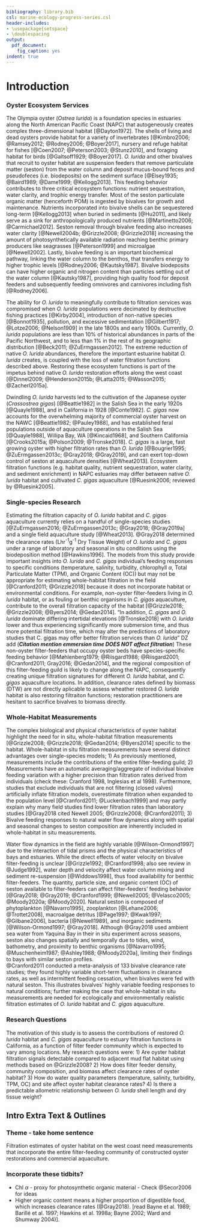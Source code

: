 ```yaml
---
bibliography: library.bib
csl: marine-ecology-progress-series.csl
header-includes: 
- \usepackage{setspace}
- \doublespacing
output:
  pdf_document:
    fig_caption: yes
indent: true
---
```


# Introduction

### Oyster Ecosystem Services

The Olympia oyster (*Ostrea lurida*) is a foundation species in estuaries along the North American Pacific Coast (NAPC) that autogeneously creates complex three-dimensional habitat [@Dayton1972].
The shells of living and dead oysters provide habitat for a variety of invertebrates [@Kimbro2006; @Ramsey2012; @Rodney2006; @Boyer2017], nursery and refuge habitat for fishes [@Coen2007; @Peterson2003; @Stunz2010], and foraging habitat for birds [@Galtsoff1929; @Boyer2017].
*O. lurida* and other bivalves that recruit to oyster habitat are suspension feeders that remove particulate matter (seston) from the water column and deposit mucus-bound feces and pseudofeces (i.e. biodeposits) on the sediment surface [@Elsey1935; @Baird1989; @Dame1999; @Kellogg2013].
This feeding behavior contributes to three critical ecosystem functions: nutrient sequestration, water clarity, and trophic energy transfer.
Most of the seston particulate organic matter (henceforth POM) is ingested by bivalves for growth and maintenance.
Nutrients incorporated into bivalve shells can be sequestered long-term [@Kellogg2013] when buried in sediments [@Hu2011], and likely serve as a sink for anthropologically produced nutrients [@Martinetto2006; @Carmichael2012].
Seston removal through bivalve feeding also increases water clarity [@Newell2004b; @Grizzle2008; @Grizzle2018] increasing the amount of photosynthetically available radiation reaching benthic primary producers like seagrasses [@Peterson1999] and microalgae [@Newell2002].
Lastly, bivalve feeding is an important biochemical pathway, linking the water column to the benthos, that transfers energy to higher trophic levels [@Rodney2006; @Kautsky1987]. 
Bivalve biodeposits can have higher organic and nitrogen content than particles settling out of the water column [@Kautsky1987], providing high quality food for deposit feeders and subsequently feeding omnivores and carnivores including fish [@Rodney2006].

The ability for *O. lurida* to meaningfully contribute to filtration services was compromised when *O. lurida* populations were decimated by destructive fishing practices [@Kirby2004], introduction of non-native species [@Bonnot1935], pollution, and excessive sedimentation [@Gilbert1917; @Lotze2006; @Nelson1909] in the late 1800s and early 1900s.
Currently, *O. lurida* populations are less than 10% of historical abundances in parts of the Pacific Northwest, and to less than 1% in the rest of its geographic distribution [@Beck2011; @ZuErmgassen2012].
The extreme reduction of native *O. lurida* abundances, therefore the important estuarine habitat *O. lurida* creates, is coupled with the loss of water filtration functions described above. 
Restoring these ecosystem functions is part of the impetus behind native *O. lurida* restoration efforts along the west coast [@Dinnel2009; @Henderson2015b; @Latta2015; @Wasson2015; @Zacherl2015a]. 

Dwindling *O. lurida* harvests led to the cultivation of the Japanese oyster (*Crassostrea gigas*) [@Beattie1982] in the Salish Sea in the early 1920s [@Quayle1988], and in California in 1928 [@Conte1982].
*C. gigas* now accounts for the overwhelming majority of commercial oyster harvest on the NAWC [@Beattie1982; @Pauley1988], and has established feral populations outside of aquaculture operations in the Salish Sea [@Quayle1988], Willipa Bay, WA [@Kincaid1968], and Southern California [@Crooks2015a; @Polson2009; @Tronske2018].
*C. gigas* is a large, fast growing oyster with higher filtration rates than *O. lurida* [@Bougrier1995; @ZuErmgassen2013c; @Gray2018; @Gray2019], and can exert top-down control of seston at aquaculture densities [@Wheat2013].
Ecosystem filtration functions (e.g. habitat quality, nutrient sequestration, water clarity, and sediment enrichment) in NAPC estuaries may differ between native *O. lurida* habitat and cultivated *C. gigas* aquaculture [@Ruesink2006; reviewed by @Ruesink2005].

### Single-species Research

Estimating the filtration capacity of *O. lurida* habitat and *C. gigas* aquaculture currently relies on a handful of single-species studies [@ZuErmgassen2016; @ZuErmgassen2013c; @Gray2018; @Gray2019a] and a single field aquaculture study [@Wheat2013].
@Gray2018 determined the clearance rates (Lhr^-1^g^-1^ Dry Tissue Weight) of *O. lurida* and *C. gigas* under a range of laboratory and seasonal in situ conditions using the biodeposition method [@Hawkins1996].
The models from this study provide important insights into *O. lurida* and *C. gigas* individual's feeding responses to specific conditions (temperature, salinity, turbidity, chlorophyll $\alpha$, Total Particulate Matter (TPM), and Organic Content (OC)) but may not be appropriate for estimating whole-habitat filtration in the field [@Cranford2011; @Grizzle2018] because it does not incorporate habitat or environmental conditions.
For example, non-oyster filter-feeders living in *O. lurida* habitat, or as fouling or benthic organisms in *C. gigas* aquaculture, contribute to the overall filtration capacity of the habitat [@Grizzle2018; @Grizzle2008; @Byers2014; @Gedan2014].
"In addition, *C. gigas* and *O. lurida* dominate differing intertidal elevations [@Tronske2018] with *O. lurida* lower and thus experiencing significantly more submersion time, and thus more potential filtration time, which may alter the predictions of laboratory studies that C. gigas may offer better filtration services than *O. lurida*" DZ add (***Citation mention emmersion time DOES NOT affect filtration***)
These non-oyster filter-feeders that occupy oyster beds have species-specific feeding behavior [@Møhlenberg1979; @Riisgard1988; @Riisgard2001; @Cranford2011; Gray2016; @Gedan2014], and the regional composition of this filter-feeding guild is likely to change along the NAPC, consequently creating unique filtration signatures for different *O. lurida* habitat, and *C. gigas* aquaculture locations.
In addition, clearance rates defined by biomass (DTW) are not directly aplicable to assess wheather restored *O. lurida* habitat is also restoring filtraiton functions; restoration practitioners are hesitant to sacrifice bivalves to biomass directly.

### Whole-Habitat Measurements

The complex biological and physical characteristics of oyster habitat highlight the need for in situ, whole-habitat filtration measurements [@Grizzle2008; @Grizzle2018; @Gedan2014; @Byers2014] specific to the habitat.
Whole-habitat in situ filtration measurements have several distinct advantages over single-species models;
1) As previously mentioned, measurements include the contributions of the entire filter-feeding guild;
2) Measurements have an automatic averaging/aggregate of individual bivalve feeding variation with a higher precision than filtration rates derived from individuals (check these: Cranford 1998, Inglesias et al 1998).
Furthermore, studies that exclude individuals that are not filtering (closed valves) artificially inflate filtration models, overestimate filtration when expanded to the population level [@Cranford2011; @Luckenbach1999] and may partly explain why many field studies find lower filtration rates than laboratory studies [@Gray2018 cited Newell 2005; @Grizzle2008; @Cranford2011]; 
3) Bivalve feeding responses to natural water flow dynamics along with spatial and seasonal changes to seston composition are inherently included in whole-habitat in situ measurements. 

Water flow dynamics in the field are highly variable [@Wilson-Ormond1997] due to the interaction of tidal prisms and the physical characteristics of bays and estuaries.
While the direct effects of water velocity on bivalve filter-feeding is unclear [@Grizzle1992; @Cranford1998; also see review in @Judge1992], water depth and velocity affect water column mixing and sediment re-suspension [@Widdows1998], thus food availability for benthic filter-feeders.
The quantity, particle size, and organic content (OC) of seston available to filter-feeders can affect filter-feeders' feeding behavior [@Gray2018; @Gray2019; @Cranford1999; @Newell2005; @Velasco2005; @Moody2020a; @Moody2020].
Natural seston is composed of phytoplankton [@Navarro1995], zooplankton [@Lehane2006; @Trottet2008], macroalgae detritus [@Page1997; @Kwak1997; @Gilbane2006], bacteria [@Newell1989], and inorganic sediments [@Wilson-Ormond1997; @Gray2018].
Although @Gray2018 used ambient sea water from Yaquina Bay in their in situ experiment across seasons, seston also changes spatially and temporally due to tides, wind, bathometry, and proximity to benthic organisms [@Navarro1995; @Muschenheim1987; @Ashley1988; @Moody2020a], limiting their findings to bays with similar seston profiles.  
@Cranford2011 conducted a meta-analysis of 133 bivalve clearance rate studies; they found highly variable short-term fluctuations in clearance rates, as well as intermittent feeding cessation, when bivalves were fed with natural seston.
This illustrates bivalves' highly variable feeding responses to natural conditions; further making the case that whole-habitat in situ measurements are needed for ecologically and environmentally realistic filtration estimates of *O. lurida* habitat and *C. gigas* aquaculture. 


### Research Questions

The motivation of this study is to assess the contributions of restored *O. lurida* habitat and *C. gigas* aquaculture to estuary filtration functions in California, as a function of filter feeder community which is expected to vary among locations.
My research questions were:
1) Are oyster habitat filtration signals detectable compared to adjacent mud flat habitat using methods based on @Grizzle2008?
2) How does filter feeder density, community composition, and biomass affect clearance rates of oyster habitat?
3) How do water quality parameters (temperature, salinity, turbidity, TPM, OC) and site affect oyster habitat clearance rates?
4) Is there a predictable allometric relationship between *O. lurida* shell length and dry tissue weight?

\newpage

## Intro Extra Text & Outlines

### Theme - take home sentence

Filtration estimates of oyster habitat on the west coast need measurements that incorporate the entire filter-feeding community of constructed oyster restorations and commercial aquaculture.
  
### Incorporate these tidbits?

* Chl $\alpha$ - proxy for photosynthetic organic material - Check @Secor2006 for ideas
* Higher organic content means a higher proportion of digestible food, which increases clearance rates (@Gray2018). [read Bayne et al. 1989; Barillé et al. 1997; Hawkins et al. 1998a; Bayne 2002; Ward and Shumway 2004)]. 




